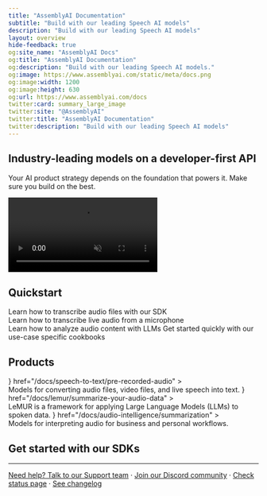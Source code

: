 ```yaml
---
title: "AssemblyAI Documentation"
subtitle: "Build with our leading Speech AI models"
description: "Build with our leading Speech AI models"
layout: overview
hide-feedback: true
og:site_name: "AssemblyAI Docs"
og:title: "AssemblyAI Documentation"
og:description: "Build with our leading Speech AI models."
og:image: https://www.assemblyai.com/static/meta/docs.png
og:image:width: 1200
og:image:height: 630
og:url: https://www.assemblyai.com/docs
twitter:card: summary_large_image
twitter:site: "@AssemblyAI"
twitter:title: "AssemblyAI Documentation"
twitter:description: "Build with our leading Speech AI models"
---
```


<style>
{`
  .image-1 {
    background-image: url(https://fern-image-hosting.s3.us-east-1.amazonaws.com/assemblyai/2.3487c091+2.png);
    background-repeat: no-repeat;
    background-position: center;
    animation: bigPulse 6s ease-in-out infinite;
    position: fixed;
    bottom: -5%;
    left: -35%;
    width: 100%;
    height: 50%;
    z-index: -1;
    opacity: 0.1;
  }
  
  .image-2 {
    background-image: url(https://fern-image-hosting.s3.us-east-1.amazonaws.com/assemblyai/12.7db0f10a+2.png);
    background-repeat: no-repeat;
    background-position: center;
    animation: oppositePulse 6s ease-in-out infinite;
    position: fixed;
    top: 20%;
    right: -40%;
    width: 100%;
    height: 50%;
    z-index: 1;
    opacity: 0.1;
  }
  
  @keyframes bigPulse {
    0%, 100% { transform: scale(1); }
    50% { transform: scale(1.1); }
  }
  
  @keyframes oppositePulse {
    0%, 100% { transform: scale(1.1); }
    50% { transform: scale(1); }
  }
  
  .bg-noise {
    background-position: 0 0;
    background-size: 5rem 10rem;
    background-image: url(https://fern-image-hosting.s3.us-east-1.amazonaws.com/6789751936e0c7bd371e8cf2_noise-full.webp);

    z-index: -1;
    opacity: 0.7;
    justify-content: center;
    align-items: center;
    width: calc(100% + 5rem);
    height: calc(100% + 5rem);
    display: flex;
    position: absolute;
    top: 0;
    left: 0;
  }

  :is(.dark) .bg-noise {
    background-color: #0d101a;
    background-image: url(https://fern-image-hosting.s3.us-east-1.amazonaws.com/assemblyai/noise-dark-mode.png);
  } 


  .banner {
    border-width: 0px !important;
    border-radius: 16px;
    z-index: 2;
    justify-content: center;
    align-items: center;
    height: calc(100% + 5rem);
    display: flex;
    justify-content: space-between;
    overflow: hidden;
    position: relative;
    background-color: #F3EFEC;
    gap: 24px;
  }

  :is(.dark) .banner {
    background-color: #0d101a;
  }

  .fern-card .flex-row.items-start {
    align-items: center;
  }
  
  .fern-card {
    display: flex;
    flex-direction: row;
    z-index: 2 !important;
  }
  
  .col {
    width: 40% !important;
  }
  
  .col h3 {
    margin-top: 12px !important;
  }
  
  .right video   {
    width: 100% !important;
    float: right;
    border-radius: 16px;
    aspect-ratio: 16/9;
    margin: 0;
  }
  
  .col.right {
    width: 50% !important;
    display: flex;
    flex-direction: column;
    align-items: flex-end;
    justify-content: flex-end;
  }
  
  @media (max-width: 768px) {
    .fern-card {
      flex-direction: column !important;
    }
    
    .col {
      width: 100% !important;
    }
    
    .col.right {
      width: 100% !important;
      order: -1;
    }
    
    .right video {
      width: 100% !important;
    }
  }
  
  .product-card .fern-card {
    padding-bottom: 0px !important;
    padding-left: 12px;
    padding-right: 12px;
    border: 1px solid transparent;

    overflow: hidden;
    position: relative;

    background-color: #DFE0F6;
  }

  .product-card .fern-card .text-base {
    font-weight: 500;
  }
  
  :is(.dark) .product-card .fern-card {
    background-color: #0d101a;
  }
  
  :is(.dark) .product-card .fern-card .t-muted {
    background-color: #0d101a;
    border-color: #171c29;
  }
  
  :is(.dark) .product-card .fern-card .t-muted p {
    background-color: #0d101a;

  }
  
  :is(.dark) .product-card .fern-card .text-base {
    color: white;
  }
  
  .product-card .fern-card .items-start {
    align-items: center;
    text-align: center;
    justify-content: space-between;
  }
  
  .product-card .fern-card .t-muted {
    background-color: #BEC2EE;
    border: 8px solid #BEC2EE;
    border-radius: 12px;
    border-bottom-left-radius: 0px;
    border-bottom-right-radius: 0px;
    border-bottom-width: 0px;
    height: 100% !important;
    margin-top: 10px !important;
    height: 85% !important;
  }
  
  .product-card .fern-card .t-muted p {
    color: white;
    background-color: #747FDB;
    border-radius: 10px;
    border-bottom-left-radius: 0px;
    border-bottom-right-radius: 0px;
    padding-left: 16px;
    padding-right: 16px;
    padding-top: 12px;
    padding-bottom: 12px;
    height: 100% !important;
  }
  
  .product-card .fern-card .w-full.space-y-1.overflow-hidden {
    margin-top: 10px !important;
    display: flex;
    flex-direction: column;
    justify-content: space-between;
    flex: 1;
  }
  
  .gradient-card .fern-card {
    border: 1px solid transparent;
    background-image: linear-gradient(73.23deg, #4F62DB 0%, #9BA3EA 100%);
    background-position: -5px -5px;
    background-size: 102% 102%;
    position: relative;
    overflow: hidden;
  }
  
  :is(.dark) .gradient-card .fern-card {
    background-image: linear-gradient(73.23deg, #0d101a 0%, #212436 100%);
  }
    
  .gradient-card .fern-card .text-base {
    font-weight: 500;
    color: white;
  } 
   
  .gradient-card .fern-card .t-muted p {
    color: rgba(255, 255, 255, 0.8) !important;
  }
  
  :is(.dark) .sdk-card .fern-card {
    background-color: #2A2522;
  }
  
  .sdk-card .fern-card {
    padding: 1rem
  }
  
  @media (max-width: 1475px) {
    .sdk-card .fern-card {
      padding: .5rem
    }
    
    .sdk-card .fern-card .text-base {
      font-size: .75rem;
    }
  }
  
  @media (max-width: 1280px) {
    .sdk-card .fern-card {
      padding: 1rem
    }
  
    .sdk-card .fern-card .text-base {
      font-size: 1rem;
    }
  }

  .footer-links {
    display: flex;
    justify-content: center;
    align-items: center;
    gap: 0.5rem;
  }

  @media (max-width: 640px) {
    .footer-links {
      flex-direction: column;
      gap: 1rem;
    }

    .footer-links .separator {
      display: none;
    }
  }
`}
</style>

<div class="image-1"></div>
<div class="image-2"></div>

<div class="fern-card border p-6 center banner">
  <div class="bg-noise"></div>
  <div class="col">
    <h2>Industry-leading models on a developer-first API</h2>
    <p class="t-muted">
      Your AI product strategy depends on the foundation that powers it. Make sure you build on the best. 
    </p>
  </div>
  
  <div class="col right">
    <video
      style={{ width: '100%', borderRadius: '16px', aspectRatio: '16/9' }}
      autoPlay
      loop
      muted
      playsInline
      controls
    >
      <source src="https://assemblyaiusercontent.com/landing/videos_landing-fuzzco-preview.mp4" type="video/mp4" />
    </video>
  </div>
</div>

## Quickstart

<div class="gradient-card">
  <CardGroup cols={2}>
    <Card title="Transcribe an audio file" href="/docs/getting-started/transcribe-an-audio-file">
      <div class="bg-noise"></div>
      Learn how to transcribe audio files with our SDK
    </Card>
    <Card title="Transcribe streaming audio" href="/docs/getting-started/transcribe-streaming-audio-from-a-microphone/python">
      <div class="bg-noise"></div>
      Learn how to transcribe live audio from a microphone
    </Card>
    <Card title="Apply LLMs to audio" href="/docs/lemur/apply-llms-to-audio-files">
      <div class="bg-noise"></div>
      Learn how to analyze audio content with LLMs
    </Card>
    <Card title="Cookbooks" href="/docs/guides">
      Get started quickly with our use-case specific cookbooks
    </Card>
  </CardGroup>
</div>

## Products 
<div class="product-card">
  <CardGroup cols={3}>
    <Card 
      title="Speech-to-Text" 
      icon={<img src="https://fern-image-hosting.s3.us-east-1.amazonaws.com/assemblyai/1441.svg" />}
      href="/docs/speech-to-text/pre-recorded-audio"
    >
    <div class="bg-noise"></div>
    Models for converting audio files, video files, and live speech into text.
    </Card>
    <Card 
      title="LeMUR" 
      icon={<img src="https://fern-image-hosting.s3.us-east-1.amazonaws.com/assemblyai/1442.svg" />}
      href="/docs/lemur/summarize-your-audio-data"
    >
    <div class="bg-noise"></div>
      LeMUR is a framework for applying Large Language Models (LLMs) to spoken data.
    </Card>
    <Card 
      title="Audio Intelligence" 
      icon={<img src="https://fern-image-hosting.s3.us-east-1.amazonaws.com/assemblyai/1443.svg" />}
      href="/docs/audio-intelligence/summarization"
    >
    <div class="bg-noise"></div>
      Models for interpreting audio for business and personal workflows.
    </Card>
  </CardGroup>
</div>

## Get started with our SDKs

<div class="sdk-card">
<CardGroup cols={6}>
  <Card title="Python" href="https://github.com/AssemblyAI/assemblyai-python-sdk" icon="brands python" />
  <Card title="JavaScript" href="https://github.com/AssemblyAI/assemblyai-node-sdk" icon="brands js" />
  <Card title="Go" href="https://github.com/AssemblyAI/assemblyai-go-sdk" icon="brands golang" />
  <Card title="Java" href="https://github.com/AssemblyAI/assemblyai-java-sdk" icon="brands java" />
  <Card title="C#" href="https://github.com/AssemblyAI/assemblyai-csharp-sdk" icon="hashtag" />
  <Card title="Ruby" href="https://github.com/AssemblyAI/assemblyai-ruby-sdk" icon="regular gem" />
</CardGroup>
</div>

---

<div class="text-sm text-gray-500 mt-8 text-center footer-links">
  <a href="https://assemblyai.com/contact/support">Need help? Talk to our Support team</a>
  <span class="separator">·</span>
  <a href="https://assemblyai.com/discord">Join our Discord community</a>
  <span class="separator">·</span>
  <a href="https://status.assemblyai.com/">Check status page</a>
  <span class="separator">·</span>
  <a href="https://www.assemblyai.com/changelog">See changelog</a>
</div>

